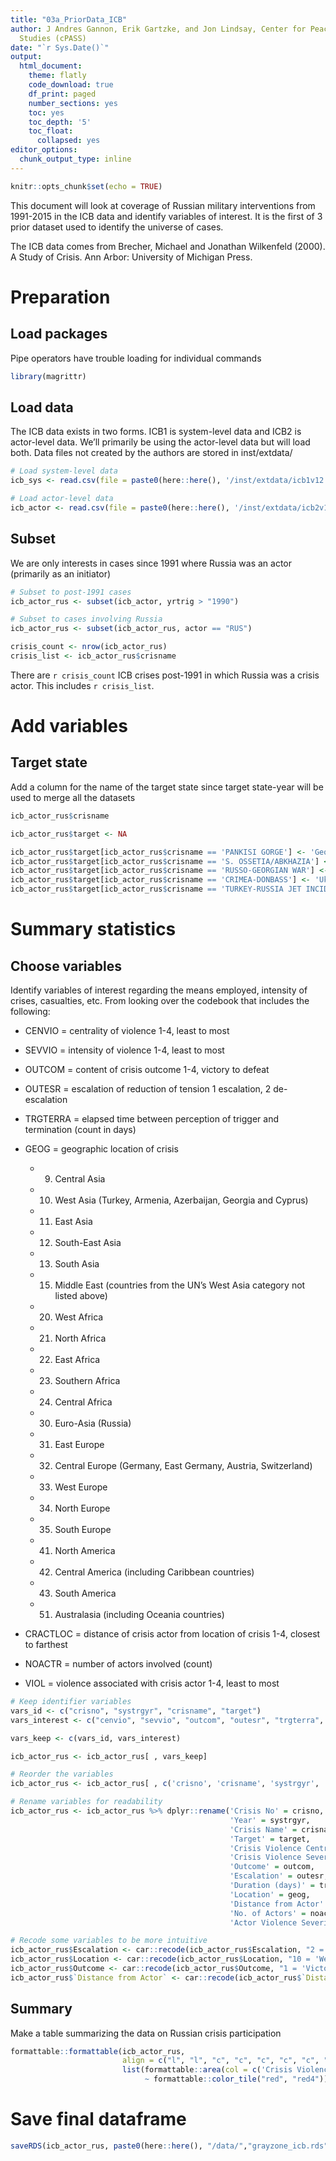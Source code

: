 ```yaml
---
title: "03a_PriorData_ICB"
author: J Andres Gannon, Erik Gartzke, and Jon Lindsay, Center for Peace and Security
  Studies (cPASS)
date: "`r Sys.Date()`"
output:
  html_document:
    theme: flatly
    code_download: true
    df_print: paged
    number_sections: yes
    toc: yes
    toc_depth: '5'
    toc_float:
      collapsed: yes
editor_options:
  chunk_output_type: inline
---
```


```r
knitr::opts_chunk$set(echo = TRUE)
```

This document will look at coverage of Russian military interventions from 1991-2015 in the ICB data and identify variables of interest. It is the first of 3 prior dataset used to identify the universe of cases.

The ICB data comes from Brecher, Michael and Jonathan Wilkenfeld (2000). A Study of Crisis. Ann Arbor: University of Michigan Press.

# Preparation
## Load packages
Pipe operators have trouble loading for individual commands
```r
library(magrittr)
```

## Load data
The ICB data exists in two forms. ICB1 is system-level data and ICB2 is actor-level data. We'll primarily be using the actor-level data but will load both. Data files not created by the authors are stored in inst/extdata/
```r
# Load system-level data
icb_sys <- read.csv(file = paste0(here::here(), '/inst/extdata/icb1v12.csv'))

# Load actor-level data
icb_actor <- read.csv(file = paste0(here::here(), '/inst/extdata/icb2v12.csv'))
```

## Subset
We are only interests in cases since 1991 where Russia was an actor (primarily as an initiator)
```r
# Subset to post-1991 cases
icb_actor_rus <- subset(icb_actor, yrtrig > "1990")

# Subset to cases involving Russia
icb_actor_rus <- subset(icb_actor_rus, actor == "RUS")

crisis_count <- nrow(icb_actor_rus)
crisis_list <- icb_actor_rus$crisname
```

There are `r crisis_count` ICB crises post-1991 in which Russia was a crisis actor. This includes `r crisis_list`.

# Add variables
## Target state
Add a column for the name of the target state since target state-year will be used to merge all the datasets
```r
icb_actor_rus$crisname

icb_actor_rus$target <- NA

icb_actor_rus$target[icb_actor_rus$crisname == 'PANKISI GORGE'] <- 'Georgia'
icb_actor_rus$target[icb_actor_rus$crisname == 'S. OSSETIA/ABKHAZIA'] <- 'Georgia'
icb_actor_rus$target[icb_actor_rus$crisname == 'RUSSO-GEORGIAN WAR'] <- 'Georgia'
icb_actor_rus$target[icb_actor_rus$crisname == 'CRIMEA-DONBASS'] <- 'Ukraine'
icb_actor_rus$target[icb_actor_rus$crisname == 'TURKEY-RUSSIA JET INCIDENT'] <- 'Syria'
```

# Summary statistics
## Choose variables
Identify variables of interest regarding the means employed, intensity of crises, casualties, etc. From looking over the codebook that includes the following:

* CENVIO = centrality of violence
  1-4, least to most

* SEVVIO = intensity of violence
  1-4, least to most

* OUTCOM = content of crisis outcome
  1-4, victory to defeat

* OUTESR = escalation of reduction of tension
  1 escalation, 2 de-escalation

* TRGTERRA = elapsed time between perception of trigger and termination (count in days)

* GEOG = geographic location of crisis
  - (9) Central Asia
  - (10) West Asia (Turkey, Armenia, Azerbaijan, Georgia and Cyprus)
  - (11) East Asia
  - (12) South-East Asia
  - (13) South Asia
  - (15) Middle East (countries from the UN’s West Asia category not listed above)
  - (20) West Africa
  - (21) North Africa
  - (22) East Africa
  - (23) Southern Africa
  - (24) Central Africa
  - (30) Euro-Asia (Russia)
  - (31) East Europe
  - (32) Central Europe (Germany, East Germany, Austria, Switzerland)
  - (33) West Europe
  - (34) North Europe
  - (35) South Europe
  - (41) North America
  - (42) Central America (including Caribbean countries)
  - (43) South America
  - (51) Australasia (including Oceania countries)

* CRACTLOC = distance of crisis actor from location of crisis
  1-4, closest to farthest

* NOACTR = number of actors involved (count)

* VIOL = violence associated with crisis actor
  1-4, least to most
```r
# Keep identifier variables
vars_id <- c("crisno", "systrgyr", "crisname", "target")
vars_interest <- c("cenvio", "sevvio", "outcom", "outesr", "trgterra", "geog", "cractloc", "noactr", "viol")

vars_keep <- c(vars_id, vars_interest)

icb_actor_rus <- icb_actor_rus[ , vars_keep]

# Reorder the variables
icb_actor_rus <- icb_actor_rus[ , c('crisno', 'crisname', 'systrgyr', 'target', 'cenvio', 'sevvio', 'viol', 'outesr', 'outcom', 'trgterra', 'geog', 'cractloc', 'noactr')]

# Rename variables for readability
icb_actor_rus <- icb_actor_rus %>% dplyr::rename('Crisis No' = crisno,
                                                 'Year' = systrgyr,
                                                 'Crisis Name' = crisname,
                                                 'Target' = target,
                                                 'Crisis Violence Centrality' = cenvio,
                                                 'Crisis Violence Severity' = sevvio,
                                                 'Outcome' = outcom,
                                                 'Escalation' = outesr,
                                                 'Duration (days)' = trgterra,
                                                 'Location' = geog,
                                                 'Distance from Actor' = cractloc,
                                                 'No. of Actors' = noactr,
                                                 'Actor Violence Severity' = viol)

# Recode some variables to be more intuitive
icb_actor_rus$Escalation <- car::recode(icb_actor_rus$Escalation, "2 = 0; 3 = NA")
icb_actor_rus$Location <- car::recode(icb_actor_rus$Location, "10 = 'West Asia'; 31 = 'East Europe'")
icb_actor_rus$Outcome <- car::recode(icb_actor_rus$Outcome, "1 = 'Victory'; 2 = 'Compromise'; 3 = 'Stalemate'; 4 = 'Defeat'")
icb_actor_rus$`Distance from Actor` <- car::recode(icb_actor_rus$`Distance from Actor`, "1 = 'Home territory'; 2 = 'Sub-region'; 3 = 'Same continent'")
```

## Summary
Make a table summarizing the data on Russian crisis participation
```r
formattable::formattable(icb_actor_rus,
                         align = c("l", "l", "c", "c", "c", "c", "c", "c", "c", "c", "l", "l", "c"),
                         list(formattable::area(col = c('Crisis Violence Centrality', 'Crisis Violence Severity', 'Actor Violence Severity')) 
                              ~ formattable::color_tile("red", "red4")))
```

# Save final dataframe
```r
saveRDS(icb_actor_rus, paste0(here::here(), "/data/","grayzone_icb.rds"))
```
